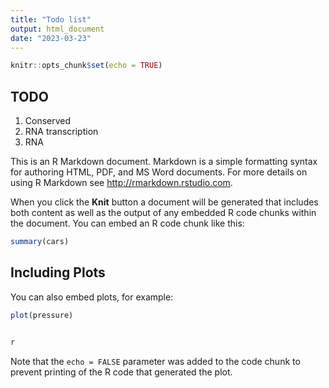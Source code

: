 ```yaml
---
title: "Todo list"
output: html_document
date: "2023-03-23"
---
```


```r
knitr::opts_chunk$set(echo = TRUE)
```

## TODO

1. Conserved
2. RNA transcription
3. RNA 

This is an R Markdown document. Markdown is a simple formatting syntax for authoring HTML, PDF, and MS Word documents. For more details on using R Markdown see <http://rmarkdown.rstudio.com>.

When you click the **Knit** button a document will be generated that includes both content as well as the output of any embedded R code chunks within the document. You can embed an R code chunk like this:

```r
summary(cars)
```

## Including Plots

You can also embed plots, for example:

```r
plot(pressure)


r
```

Note that the `echo = FALSE` parameter was added to the code chunk to prevent printing of the R code that generated the plot.
